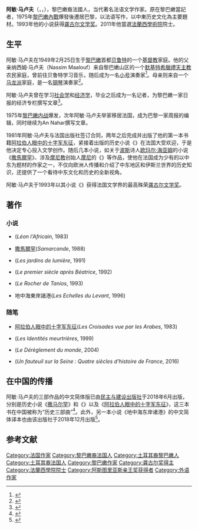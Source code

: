 {{Infobox writer
| 姓名     = 阿敏·马卢夫<br>Amin Maalouf<br>{{lang-ar|'''أمين معلوف'''}}
| 图像     = [[File:Amin_Maalouf_par_Claude_Truong-Ngoc_novembre_2013.jpg|thumb]]
| 图像大小 = 
| 图像说明 = 
| 出生     = {{birth date|1949|2|25|age=yes}}
| 出生地点 = {{flagicon|Lebanon}}[[黎巴嫩|黎巴嫩]][[贝鲁特|贝鲁特]]
| 居处     = 
| 职业     = [[作家|作家]]
| 语言     = [[法语|法语]]
| 国籍     = {{flagicon|Lebanon}}[[黎巴嫩|黎巴嫩]]<br>{{flagicon|France}}[[法国|法国]]
| 教育程度 = 
| 母校     = {{Tsl|fr|Université_Saint-Joseph_de_Beyrouth||贝鲁特圣约瑟夫大学}}
| 创作时期 = 
| 体裁     = [[历史小说|历史小说]]、[[随笔|随笔]]
| 主题     = 
| 文学运动 = 
| 著名作品 = [[阿拉伯人眼中的十字军东征|阿拉伯人眼中的十字军东征]]<br>[[撒馬爾罕_(小說)|撒馬爾罕_(小說)]]<br>{{Tsl|fr|Léon_l%27Africain_(roman)||非洲人萊昂}}<br>
             {{Tsl|fr|Le_Rocher_de_Tanios||塔尼奥斯的巨岩}}
| 奖项     = 法国[[藝術與文學勳章|藝術與文學勳章]]<br>{{Tsl|fr|Ordre_national_du_Mérite_(France)|法国国家功勋奖章}}<ref>{{cite web |title=Amin MAALOUF |url=http://www.academie-francaise.fr/les-immortels/amin-maalouf |website=Académie française (法兰西学院) |accessdate=2020-06-30 |archive-date=2020-07-13 |archive-url=https://web.archive.org/web/20200713213609/http://www.academie-francaise.fr/les-immortels/amin-maalouf |dead-url=no }}</ref><br>1993年[[龚古尔文学奖|龚古尔文学奖]]<ref>{{cite web |title=La liste complète des lauréats du Prix Goncourt (龚古尔文学奖获得者完整名单) |url=https://www.academiegoncourt.com/tous-les-laureats-prix-goncourt |website=Académie Goncourt |accessdate=2020-06-30|archive-date=2019-12-13 |archive-url=https://web.archive.org/web/20191213160525/https://www.academiegoncourt.com/tous-les-laureats-prix-goncourt |dead-url=no }}</ref><br>2010年[[阿斯图里亚斯亲王奖|阿斯图里亚斯亲王奖]]-文学奖<ref>{{cite web |title=Prince of Asturias Award  for Literature 2010 (阿斯图里亚亲王奖——2010年文学奖) |url=https://www.fpa.es/en/princess-of-asturias-awards/laureates/2010-amin-maalouf.html?especifica=0&idCategoria=0&anio=2010&especifica=0 |website=Fundacion Princesa de Asturias |accessdate=2020-06-30|archive-date=2020-06-30 |archive-url=https://web.archive.org/web/20200630144623/https://www.fpa.es/en/princess-of-asturias-awards/laureates/2010-amin-maalouf.html?especifica=0&idCategoria=0&anio=2010&especifica=0 |dead-url=no }}</ref><br>
| 官方网站 = http://www.aminmaalouf.net/en/<br>
}}

'''阿敏·马卢夫'''（{{lang-fr|'''Amin Maalouf'''}}，{{lang-ar|'''أمين معلوف'''}}，{{bd|1949年|2月25日||}}），黎巴嫩裔法國人，当代著名法语文学作家。原在黎巴嫩當記者，1975年[[黎巴嫩內戰|黎巴嫩內戰]]爆發後遷居巴黎，以法语写作，以中東历史文化為主要題材。1993年他的小说{{Tsl|fr|Le_Rocher_de_Tanios||塔尼奥斯的巨岩}}获得[[龚古尔文学奖|龚古尔文学奖]]。2011年他當選[[法蘭西學術院|法蘭西學術院]]院士。

== 生平 ==
阿敏·马卢夫在1949年2月25日生于[[黎巴嫩|黎巴嫩]]首都[[贝鲁特|贝鲁特]]的一个[[基督教|基督教]]家庭。他的父亲纳西姆·马卢夫（Nassim Maalouf）来自黎巴嫩山区的一个[[默基特希臘禮天主教會|默基特希臘禮天主教]]农民家庭，曾前往贝鲁特学习音乐，随后成为一名[[小號|小号]]演奏家<ref>{{cite web |title=Les Maalouf, le Liban et la trompette orientale (马卢夫家族、黎巴嫩和东方小号) |url=http://www.lejournalinternational.info/les-maalouf-le-liban-et-la-trompette-orientale/ |website=Le Journal international |accessdate=2020-06-30 |archive-date=2020-07-13 |archive-url=https://web.archive.org/web/20200713213630/http://www.lejournalinternational.info/les-maalouf-le-liban-et-la-trompette-orientale/ |dead-url=no }}</ref>。母亲则来自一个[[马龙尼礼教会|马龙派]]家庭，是一名[[钢琴|钢琴]]演奏家<ref>{{cite web |title=Autobiographie à deux voix Entretien d’Amin Maalouf avec Egi Volterrani |url=http://archive.wikiwix.com/cache/?url=http%3A%2F%2Fwww.aminmaalouf.net%2Ffr%2Fsur-amin%2Fautobiographie-a-deux-voix%2F |accessdate=2020-06-30 |archive-date=2020-07-05 |archive-url=https://web.archive.org/web/20200705144349/http://archive.wikiwix.com/cache/?url=http%3A%2F%2Fwww.aminmaalouf.net%2Ffr%2Fsur-amin%2Fautobiographie-a-deux-voix%2F |dead-url=no }}</ref>。

阿敏·马卢夫曾在{{Tsl|fr|Université_Saint-Joseph_de_Beyrouth||贝鲁特圣约瑟夫大学}}学习[[社会学|社会学]]和[[经济学|经济学]]，毕业之后成为一名记者，为黎巴嫩一家日报{{Tsl|fr|An_Nahar||An Nahar}}的经济专栏撰写文章<ref>{{cite web |title=AMIN MAALOUF |url=https://www.alowais.com/en/amin-maalouf/ |website=Alowais |accessdate=2020-06-30 |archive-date=2020-07-13 |archive-url=https://web.archive.org/web/20200713213642/https://www.alowais.com/en/amin-maalouf/ |dead-url=no }}</ref>。

1975年[[黎巴嫩内战|黎巴嫩内战]]爆发，次年阿敏·马卢夫举家移居法国，成为巴黎一家周报的编辑，同时继续为An Nahar撰写文章。

1981年阿敏·马卢夫与法国出版社{{Tsl|fr|Jean-Claude_Lattès|J-C Lattès}}签订合同，两年之后完成并出版了他的第一本书籍[[阿拉伯人眼中的十字军东征|阿拉伯人眼中的十字军东征]]，紧接着出版的历史小说《{{Tsl|fr|Léon_l%27Africain_(roman)||非洲人萊昂}}》在法国大受欢迎，于是他决定专心投入文学创作。随后几本小说，如关于[[波斯|波斯]]诗人[[欧玛尔·海亚姆|欧玛尔·海亚姆]]的小说《[[撒馬爾罕_(小說)|撒馬爾罕]]》、涉及[[摩尼教|摩尼教]]创始人[[摩尼|摩尼]]的《{{Tsl|fr|Les_Jardins_de_lumière||光明的花園}}》等作品，使他在法国成为少有的以中东为题材的作家之一，不仅向欧洲人传播和介绍了中东地区和伊斯兰世界的历史知识，还提供了一个看待中东文化和历史的全新视角。

阿敏·马卢夫于1993年以其小说《{{Tsl|fr|Le_Rocher_de_Tanios||塔尼奥斯的巨岩}}》获得法国文学界的最高殊荣[[龚古尔文学奖|龚古尔文学奖]]。

==著作== 
=== 小说 ===
* {{Tsl|fr|Léon_l%27Africain_(roman)||非洲人萊昂}}(''Léon l'Africain'', 1983)
* [[撒馬爾罕_(小說)|撒馬爾罕]](''Samarcande'', 1988)
* {{Tsl|fr|Les_Jardins_de_lumière||光明的花園}}(''Les jardins de lumière'', 1991)
* {{Tsl|fr|Le_Premier_Siècle_après_Béatrice||貝阿翠絲後的第一個世紀}}(''Le premier siècle après Béatrice'', 1992) 
* {{Tsl|fr|Le_Rocher_de_Tanios||塔尼奥斯的巨岩}}(''Le Rocher de Tanios'', 1993)
* 地中海東岸諸港(''Les Echelles du Levant'', 1996) 
=== 随笔 ===
* [[阿拉伯人眼中的十字军东征|阿拉伯人眼中的十字军东征]](''Les Croisades vue par les Arabes'', 1983)
* {{Tsl|fr|Les_Identités_meurtrières||致命身份}}(''Les Identités meurtrières'', 1999)
* {{Tsl|fr|Le_Dérèglement_du_monde||世界秩序的紊乱}}(''Le Dérèglement du monde'', 2004)
* {{Tsl|fr|Un_fauteuil_sur_la_Seine_:_Quatre_siècles_d%27histoire_de_France||塞纳河畔的一把椅子：法蘭西四百年}}(''Un fauteuil sur la Seine : Quatre siècles d'histoire de France'', 2016)

== 在中国的传播 ==
阿敏·马卢夫的三部作品的中文简体版已由[[民主与建设出版社|民主与建设出版社]]于2018年6月出版，分别是历史小说《[[撒马尔罕|撒马尔罕]]》和《{{Tsl|fr|Léon_l%27Africain_(roman)||非洲人萊昂的旅程}}》以及《[[阿拉伯人眼中的十字军东征|阿拉伯人眼中的十字军东征]]》，这三本书在中国被称为“历史三部曲”<ref>{{cite web |title=阿敏·马卢夫“历史三部曲”中文简体版上市 |url=http://book.sina.com.cn/news/xsxx/2018-06-07/doc-ihcqcciq0589740.shtml |website=新浪读书 |accessdate=2020-06-30|archive-date=2020-06-30 |archive-url=https://web.archive.org/web/20200630230436/http://book.sina.com.cn/news/xsxx/2018-06-07/doc-ihcqcciq0589740.shtml |dead-url=no }}</ref>。此外，另一本小说《地中海东岸诸港》的中文简体译本也由该出版社于2018年12月出版<ref>{{cite web |title=丁杨推荐文学类2019年1月好书 |url=http://book.sina.com.cn/review/cbsp/2019-02-20/doc-ihrfqzka7329026.shtml |website=新浪读书 |accessdate=2020-06-30 |archive-date=2020-07-03 |archive-url=https://web.archive.org/web/20200703122901/http://book.sina.com.cn/review/cbsp/2019-02-20/doc-ihrfqzka7329026.shtml |dead-url=no }}</ref>。

==参考文献==
{{reflist}}

{{AcademiefrancaiseCurrentMembers}}
{{阿斯图里亚斯亲王奖获得者|literature}}
{{Authority control}}

{{DEFAULTSORT: Maalouf, Amin}}
[[Category:法国作家|Category:法国作家]]
[[Category:黎巴嫩裔法国人|Category:黎巴嫩裔法国人]]
[[Category:土耳其裔黎巴嫩人|Category:土耳其裔黎巴嫩人]]
[[Category:土耳其裔法国人|Category:土耳其裔法国人]]
[[Category:黎巴嫩作家|Category:黎巴嫩作家]]
[[Category:龚古尔奖得主|Category:龚古尔奖得主]]
[[Category:法蘭西學院院士|Category:法蘭西學院院士]]
[[Category:阿斯图里亚斯亲王奖获得者|Category:阿斯图里亚斯亲王奖获得者]]
[[Category:外语作家|Category:外语作家]]